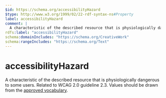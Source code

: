 ```yaml
---
$id: https://schema.org/accessibilityHazard
$type: http://www.w3.org/1999/02/22-rdf-syntax-ns#Property
label: accessibilityHazard
comment: |
  A characteristic of the described resource that is physiologically dangerous to some users. Related to WCAG 2.0 guideline 2.3. Values should be drawn from the [approved vocabulary](https://www.w3.org/2021/a11y-discov-vocab/latest/#accessibilityHazard-vocabulary).
rdfs:label: "accessibilityHazard"
schema:domainIncludes: "https://schema.org/CreativeWork"
schema:rangeIncludes: "https://schema.org/Text"
---
```


# accessibilityHazard

A characteristic of the described resource that is physiologically dangerous to some users. Related to WCAG 2.0 guideline 2.3. Values should be drawn from the [approved vocabulary](https://www.w3.org/2021/a11y-discov-vocab/latest/#accessibilityHazard-vocabulary).

